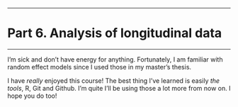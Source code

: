 ***

# Part 6. Analysis of longitudinal data

***

I'm sick and don't have energy for anything. Fortunately, I am familiar with random effect models since I used those in my master's thesis.

I have *really* enjoyed this course! The best thing I've learned is easily *the tools*, R, Git and Github. I'm quite I'll be using those a lot more from now on. I hope you do too!